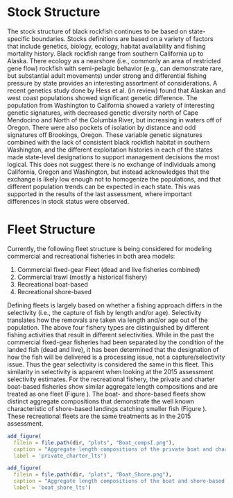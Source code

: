 # Stock Structure
The stock structure of black rockfish continues to be based on state-specific boundaries. Stocks definitions are based on a variety of factors that include genetics, biology, ecology, habitat availability and fishing mortality history. Black rockfish range from southern California up to Alaska. There ecology as a nearshore (i.e., commonly an area of restricted gene flow) rockfish with semi-pelagic behavior (e.g., can demonstrate rare, but substantial adult movements) under strong and differential fishing pressure by state provides an interesting assortment of considerations. A recent genetics study done by Hess et al. (in review) found that Alaskan and west coast populations showed significant genetic difference. The population from Washington to California showed a variety of interesting genetic signatures, with decreased genetic diversity north of Cape Mendocino and North of the Columbia River, but increasing in waters off of Oregon. There were also pockets of isolation by distance and odd signatures off Brookings, Oregon. These variable genetic signatures combined with the lack of consistent black rockfish habitat in southern Washington, and the different exploitation histories in each of the states made state-level designations to support management decisions the most logical. This does not suggest there is no exchange of individuals among California, Oregon and Washington, but instead acknowledges that the exchange is likely low enough not to homogenize the populations, and that different population trends can be expected in each state. This was supported in the results of the last assessment, where important differences in stock status were observed.  

# Fleet Structure

Currently, the following fleet structure is being considered for modeling commercial and recreational fisheries in both area models:
 
1. Commercial fixed-gear Fleet (dead and live fisheries combined)
2. Commercial trawl (mostly a historical fishery)
3. Recreational boat-based 
4. Recreational shore-based

Defining fleets is largely based on whether a fishing approach differs in the selectivity (i.e., the capture of fish by length and/or age). Selectivity translates how the removals are taken via length and/or age out of the population. The above four fishery types are distinguished by different fishing activities that result in different selectivities. While in the past the commercial fixed-gear fisheries had been separated by the condition of the landed fish (dead and live), it has been determined that the designation of how the fish will be delivered is a processing issue, not a capture/selectivity issue. Thus the gear selectivity is considered the same in this fleet. This similarity in selectivity is apparent when looking at the 2015 assessment selectivity estimates. For the recreational fishery, the private and charter boat-based fisheries show similar aggregate length compositions and are treated as one fleet (Figure \ref{fig:private_charter_lts}). The boat- and shore-based fleets show distinct aggregate compositions that demonstrate the well known characteristic of shore-based landings catching smaller fish (Figure \ref{fig:boat_shore_lts}). These recreational fleets are the same treatments as in the 2015 assessment.


```r
add_figure(
  filein = file.path(dir, "plots", "Boat_compsI.png"), 
  caption = "Aggregate length compositions of the private boat and charter boat fisheries. The compositions are not notably different, thus a combined boat-based fishery is used in the assessment.",
  label = 'private_charter_lts')

``` 

```r
add_figure(
  filein = file.path(dir, "plots", "Boat_Shore.png"), 
  caption = "Aggregate length compositions of the boat and shore-based fisheries. The compositions are notably different, thus a boat-based and shore-based fisheries are treated as separate fleets in the assessment.",
  label = 'boat_shore_lts')

``` 
